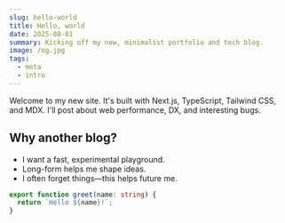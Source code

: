 ```yaml
---
slug: hello-world
title: Hello, world
date: 2025-08-01
summary: Kicking off my new, minimalist portfolio and tech blog.
image: /og.jpg
tags:
  - meta
  - intro
---
```


Welcome to my new site. It's built with Next.js, TypeScript, Tailwind CSS, and MDX. I'll post about web performance, DX, and interesting bugs.

## Why another blog?

- I want a fast, experimental playground.
- Long-form helps me shape ideas.
- I often forget things—this helps future me.

```ts
export function greet(name: string) {
  return `Hello ${name}!`;
}
```
